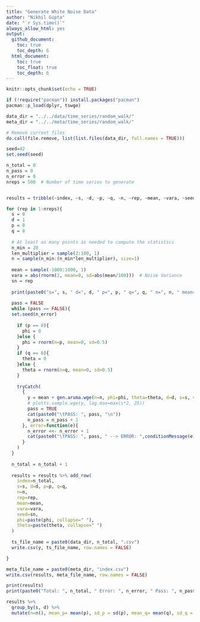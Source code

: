 ```yaml
---
title: "Generate White Noise Data"
author: "Nikhil Gupta"
date: "`r Sys.time()`"
always_allow_html: yes
output:
  github_document:
    toc: true
    toc_depth: 6
  html_document:
    toc: true
    toc_float: true
    toc_depth: 6
---
```



```r
knitr::opts_chunk$set(echo = TRUE)
```


```r
if (!require("pacman")) install.packages("pacman")
pacman::p_load(dplyr, tswge)
```

```r
data_dir = "../../data/time_series/random_walk/"
meta_dir = "../../meta/time_series/random_walk/"
```


```r
# Remove current files
do.call(file.remove, list(list.files(data_dir, full.names = TRUE)))
```

```r
seed=42
set.seed(seed)

n_total = 0
n_pass = 0
n_error = 0
nreps = 500  # Number of time series to generate


results = tribble(~index, ~s, ~d, ~p, ~q, ~n, ~rep, ~mean, ~vara, ~seed, ~phi, ~theta)

for (rep in 1:nreps){
  s = 0
  d = 1
  p = 0
  q = 0
      
  # At least as many points as needed to compute the statistics
  n_min = 20
  len_multiplier = sample(2:100, 1)
  n = sample(n_min:(n_min*len_multiplier), size=1)
  
  mean = sample(-1000:1000, 1)
  vara = abs(rnorm(1, mean=0, sd=abs(mean/100)))  # Noise Variance
  sn = rep
  
  print(paste0("s=", s, " d=", d, " p=", p, " q=", q, " n=", n, " mean=", mean, " vara=", vara, " rep=",  rep, " sn=",  sn))
  
  pass = FALSE
  while (pass == FALSE){
  set.seed(n_error)
  
    if (p == 0){
      phi = 0
    }else {
      phi = rnorm(n=p, mean=0, sd=0.5)  
    }
    if (q == 0){
      theta = 0
    }else {
      theta = rnorm(n=q, mean=0, sd=0.5)
    }
    
    tryCatch(
      {
        y = mean + gen.aruma.wge(n=n, phi=phi, theta=theta, d=d, s=s, vara=vara, sn=sn, plot=FALSE)
        # plotts.sample.wge(y, lag.max=max(s*2, 25))
        pass = TRUE
        cat(paste0("\tPASS: ", pass, "\n"))
        n_pass = n_pass + 1
      }, error=function(e){
        n_error <<- n_error + 1
        cat(paste0("\tPASS: ", pass, " --> ERROR: ",conditionMessage(e), "\n"))
      }
    )
  }
  
  n_total = n_total + 1
  
  results = results %>% add_row(
    index=n_total,
    s=s, d=d, p=p, q=q,
    n=n,
    rep=rep,
    mean=mean,
    vara=vara,
    seed=sn,
    phi=paste(phi, collapse=" "),
    theta=paste(theta, collapse=" ")
  ) 
  
  ts_file_name = paste0(data_dir, n_total, ".csv")
  write.csv(y, ts_file_name, row.names = FALSE)

}

```

```r
meta_file_name = paste0(meta_dir, "index.csv")
write.csv(results, meta_file_name, row.names = FALSE)
```

```r
print(results)
print(paste0("Total: ", n_total, " Error: ", n_error, " Pass: ", n_pass))
```

```r
results %>% 
  group_by(s, d) %>% 
  mutate(n=n(), mean_p= mean(p), sd_p = sd(p), mean_q= mean(q), sd_q = sd(q))
```

